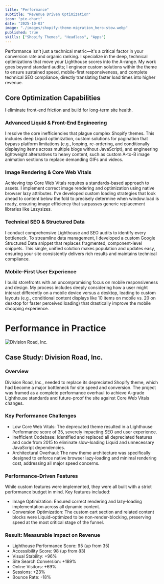 ```yaml
---
title: "Performance"
subtitle: "Revenue Driven Optimization"
icon: "pie-chart"
date: "2025-10-03"
image: "./images/shopify-theme-migration_hero-stow.webp"
published: true
skills: ["Shopify Themes", "Headless", "Apps"]
---
```



Performance isn't just a technical metric—it's a critical factor in your conversion rate and organic ranking. I specialize in the deep, technical optimizations that move your Lighthouse scores into the A-range. My work goes beyond standard audits; I engineer custom solutions within the theme to ensure sustained speed, mobile-first responsiveness, and complete technical SEO compliance, directly translating faster load times into higher revenue.

## Core Optimization Capabilities

I eliminate front-end friction and build for long-term site health.

### Advanced Liquid & Front-End Engineering

I resolve the core inefficiencies that plague complex Shopify themes. This includes deep Liquid optimization, custom solutions for pagination that bypass platform limitations (e.g., looping, re-ordering, and conditionally displaying items across multiple blogs without JavaScript), and engineering lightweight alternatives to heavy content, such as custom A-to-B image animation sections to replace demanding GIFs and videos.

### Image Rendering & Core Web Vitals

Achieving top Core Web Vitals requires a standards-based approach to assets. I implement correct image rendering and optimization using native browser lazy attributes. I've developed custom loading strategies that look ahead to content below the fold to precisely determine when window.load is ready, ensuring image efficiency that surpasses generic replacement libraries like Lazysizes.

### Technical SEO & Structured Data

I conduct comprehensive Lighthouse and SEO audits to identify every bottleneck. To streamline data management, I developed a custom Google Structured Data snippet that replaces fragmented, component-level snippets. This single, unified solution makes population and updates easy, ensuring your site consistently delivers rich results and maintains technical compliance.

### Mobile-First User Experience

I build storefronts with an uncompromising focus on mobile responsiveness and design. My process includes deeply considering how a user might interact differently on a mobile device versus a desktop, leading to custom layouts (e.g., conditional content displays like 10 items on mobile vs. 20 on desktop for faster perceived loading) that drastically improve the mobile shopping experience.

# Performance in Practice

<Image 
  src={drExclusives}
  alt="Division Road, Inc."
  class="mt-16"
/>

## Case Study: Division Road, Inc.

### Overview

Division Road, Inc., needed to replace its depreciated Shopify theme, which had become a major bottleneck for site speed and conversion. The project was framed as a complete performance overhaul to achieve A-grade Lighthouse standards and future-proof the site against Core Web Vitals changes.

### Key Performance Challenges

- Low Core Web Vitals: The deprecated theme resulted in a Lighthouse Performance score of 35, severely impacting SEO and user experience.
- Inefficient Codebase: Identified and replaced all depreciated features and code from 2015 to eliminate slow-loading Liquid and unnecessary JavaScript dependencies.
- Architectural Overhaul: The new theme architecture was specifically designed to enforce native browser lazy-loading and minimal rendering cost, addressing all major speed concerns.


### Performance-Driven Features

While custom features were implemented, they were all built with a strict performance budget in mind. Key features included:

- Image Optimization: Ensured correct rendering and lazy-loading implementation across all dynamic content.
- Conversion Optimization: The custom cart section and related content blocks were Liquid-optimized to be non-render-blocking, preserving speed at the most critical stage of the funnel.

### Result: Measurable Impact on Revenue

- Lighthouse Performance Score: 95 (up from 35)
- Accessibility Score: 98 (up from 83)
- Visual Stability: +96%
- Site Search Conversion: +189%
- Online Visitors: +69%
- Sessions: +23%
- Bounce Rate: -18%